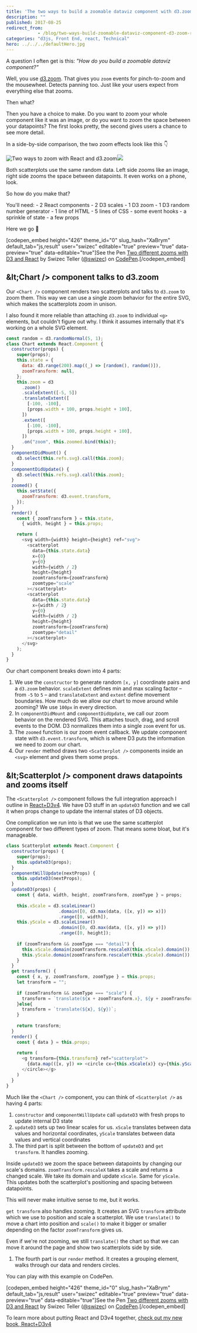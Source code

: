 ```yaml
---
title: 'The two ways to build a zoomable dataviz component with d3.zoom and React'
description: ""
published: 2017-08-25
redirect_from: 
            - /blog/two-ways-build-zoomable-dataviz-component-d3-zoom-react/swizec/7753
categories: "d3js, Front End, react, Technical"
hero: ../../../defaultHero.jpg
---
```


A question I often get is this: _"How do you build a zoomable dataviz component?"_

Well, you use [d3.zoom](https://github.com/d3/d3-zoom). That gives you `zoom` events for pinch-to-zoom and the mousewheel. Detects panning too. Just like your users expect from everything else that zooms.

Then what?

Then you have a choice to make. Do you want to zoom your whole component like it was an image, or do you want to zoom the space between your datapoints? The first looks pretty, the second gives users a chance to see more detail.

In a side-by-side comparison, the two zoom effects look like this 👇

![Two ways to zoom with React and d3.zoom](./img/blog-wp-content-uploads-2017-08-two-different-zooms.gif)![](two-zoom.gif)

Both scatterplots use the same random data. Left side zooms like an image, right side zooms the space between datapoints. It even works on a phone, look.

> [](//imgur.com/DHceJ)

So how do you make that?

You'll need: - 2 React components - 2 D3 scales - 1 D3 zoom - 1 D3 random number generator - 1 line of HTML - 5 lines of CSS - some event hooks - a sprinkle of state - a few props

Here we go 🤘

\[codepen_embed height="426" theme_id="0" slug_hash="XaBrym" default_tab="js,result" user="swizec" editable="true" preview="true" data-preview="true" data-editable="true"]See the Pen [Two different zooms with D3 and React](https://codepen.io/swizec/pen/XaBrym/) by Swizec Teller ([@swizec](https://codepen.io/swizec)) on [CodePen](https://codepen.io).\[/codepen_embed]

## &amp;lt;Chart /> component talks to d3.zoom

Our `<Chart />` component renders two scatterplots and talks to `d3.zoom` to zoom them. This way we can use a single zoom behavior for the entire SVG, which makes the scatterplots zoom in unison.

I also found it more reliable than attaching `d3.zoom` to individual `<g>` elements, but couldn't figure out why. I think it assumes internally that it's working on a whole SVG element.

```javascript
const random = d3.randomNormal(5, 1);
class Chart extends React.Component {
  constructor(props) {
    super(props);
    this.state = {
      data: d3.range(200).map((_) => [random(), random()]),
      zoomTransform: null,
    };
    this.zoom = d3
      .zoom()
      .scaleExtent([-5, 5])
      .translateExtent([
        [-100, -100],
        [props.width + 100, props.height + 100],
      ])
      .extent([
        [-100, -100],
        [props.width + 100, props.height + 100],
      ])
      .on("zoom", this.zoomed.bind(this));
  }
  componentDidMount() {
    d3.select(this.refs.svg).call(this.zoom);
  }
  componentDidUpdate() {
    d3.select(this.refs.svg).call(this.zoom);
  }
  zoomed() {
    this.setState({
      zoomTransform: d3.event.transform,
    });
  }
  render() {
    const { zoomTransform } = this.state,
      { width, height } = this.props;

    return (
      <svg width={width} height={height} ref="svg">
        <scatterplot
          data={this.state.data}
          x={0}
          y={0}
          width={width / 2}
          height={height}
          zoomtransform={zoomTransform}
          zoomtype="scale"
        ></scatterplot>
        <scatterplot
          data={this.state.data}
          x={width / 2}
          y={0}
          width={width / 2}
          height={height}
          zoomtransform={zoomTransform}
          zoomtype="detail"
        ></scatterplot>
      </svg>
    );
  }
}
```

Our chart component breaks down into 4 parts:

1.  We use the `constructor` to generate random `[x, y]` coordinate pairs and a `d3.zoom` behavior. `scaleExtent` defines min and max scaling factor – from `-5` to `5` – and `translateExtent` and `extent` define movement boundaries. How much do we allow our chart to move around while zooming? We use `100px` in every direction.
2.  In `componentDidMount` and `componentDidUpdate`, we call our zoom behavior on the rendered SVG. This attaches touch, drag, and scroll events to the DOM. D3 normalizes them into a single `zoom` event for us.
3.  The `zoomed` function is our zoom event callback. We update component state with `d3.event.transform`, which is where D3 puts the information we need to zoom our chart.
4.  Our `render` method draws two `<Scatterplot />` components inside an `<svg>` element and gives them some props.

## &amp;lt;Scatterplot /> component draws datapoints and zooms itself

The `<Scatterplot />` component follows the full integration approach I outline in [React+D3v4](https://www.swizec.com/reactd3js). We have D3 stuff in an `updateD3` function and we call it when props change to update the internal states of D3 objects.

One complication we run into is that we use the same scatterplot component for two different types of zoom. That means some bloat, but it's manageable.

```javascript
class Scatterplot extends React.Component {
  constructor(props) {
    super(props);
    this.updateD3(props);
  }
  componentWillUpdate(nextProps) {
    this.updateD3(nextProps);
  }
  updateD3(props) {
    const { data, width, height, zoomTransform, zoomType } = props;
    
    this.xScale = d3.scaleLinear()
                    .domain([0, d3.max(data, ([x, y]) => x)])
                    .range([0, width]),
    this.yScale = d3.scaleLinear()
                    .domain([0, d3.max(data, ([x, y]) => y)])
                    .range([0, height]);
    
    if (zoomTransform && zoomType === "detail") {
      this.xScale.domain(zoomTransform.rescaleX(this.xScale).domain());
      this.yScale.domain(zoomTransform.rescaleY(this.yScale).domain());
    }
  }
  get transform() {
    const { x, y, zoomTransform, zoomType } = this.props;
    let transform = "";
    
    if (zoomTransform && zoomType === "scale") {
      transform = `translate(${x + zoomTransform.x}, ${y + zoomTransform.y}) scale(${zoomTransform.k})`;
    }else{
      transform = `translate(${x}, ${y})`;
    }
    
    return transform;
  }
  render() {
    const { data } = this.props;    
 
    return (
      <g transform={this.transform} ref="scatterplot">
        {data.map(([x, y]) => <circle cx={this.xScale(x)} cy={this.yScale(y)} r={4}>)}
      </circle></g>
    )
  }
}
```

Much like the `<Chart />` component, you can think of `<Scatterplot />` as having 4 parts:

1.  `constructor` and `componentWillUpdate` call `updateD3` with fresh props to update internal D3 state
2.  `updateD3` sets up two linear scales for us. `xScale` translates between data values and horizontal coordinates, `yScale` translates between data values and vertical coordinates
3.  The third part is split between the bottom of `updateD3` and `get transform`. It handles zooming.

Inside `updateD3` we zoom the space between datapoints by changing our scale's domains. `zoomTransform.rescaleX` takes a scale and returns a changed scale. We take its domain and update `xScale`. Same for `yScale`. This updates both the scatterplot's positioning and spacing between datapoints.

This will never make intuitive sense to me, but it works.

`get transform` also handles zooming. It creates an SVG `transform` attribute which we use to position and scale a scatterplot. We use `translate()` to move a chart into position and `scale()` to make it bigger or smaller depending on the factor `zoomTransform` gives us.

Even if we're not zooming, we still `translate()` the chart so that we can move it around the page and show two scatterplots side by side.

1.  The fourth part is our `render` method. It creates a grouping element, walks through our data and renders circles.

You can play with this example on CodePen.

\[codepen_embed height="426" theme_id="0" slug_hash="XaBrym" default_tab="js,result" user="swizec" editable="true" preview="true" data-preview="true" data-editable="true"]See the Pen [Two different zooms with D3 and React](https://codepen.io/swizec/pen/XaBrym/) by Swizec Teller ([@swizec](https://codepen.io/swizec)) on [CodePen](https://codepen.io).\[/codepen_embed]

To learn more about putting React and D3v4 together, [check out my new book, React+D3v4](https://www.swizec.com/reactd3js)
